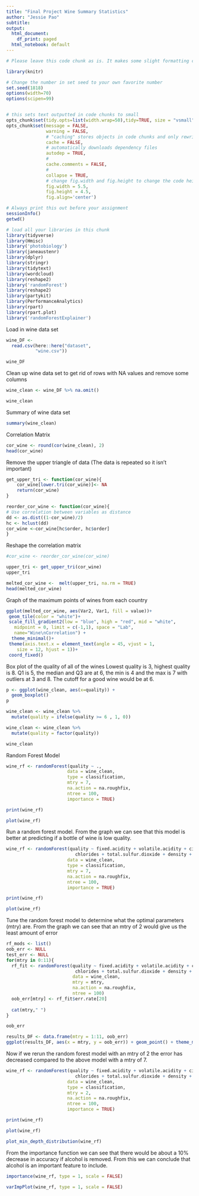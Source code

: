 ```yaml
---
title: "Final Project Wine Summary Statistics"
author: "Jessie Pao"
subtitle:
output:
  html_document:
    df_print: paged
  html_notebook: default
---
```


```r

# Please leave this code chunk as is. It makes some slight formatting changes to alter the output to be more aesthetically pleasing. 

library(knitr)

# Change the number in set seed to your own favorite number
set.seed(1818)
options(width=70)
options(scipen=99)


# this sets text outputted in code chunks to small
opts_chunk$set(tidy.opts=list(width.wrap=50),tidy=TRUE, size = "vsmall")  
opts_chunk$set(message = FALSE,                                          
               warning = FALSE,
               # "caching" stores objects in code chunks and only rewrites if you change things
               cache = FALSE,                               
               # automatically downloads dependency files
               autodep = TRUE,
               # 
               cache.comments = FALSE,
               # 
               collapse = TRUE,
               # change fig.width and fig.height to change the code height and width by default
               fig.width = 5.5,  
               fig.height = 4.5,
               fig.align='center')


```

```r

# Always print this out before your assignment
sessionInfo()
getwd()

```


<!-- ### start answering your problem set here -->
<!-- You may export your homework in either html or pdf, with the former usually being easier. 
     To export or compile your Rmd file: click above on 'Knit' then 'Knit to HTML' -->
<!-- Be sure to submit both your .Rmd file and the compiled .html or .pdf file for full credit -->


```r

# load all your libraries in this chunk 
library(tidyverse)
library(Hmisc)
library('photobiology')
library(janeaustenr)
library(dplyr)
library(stringr)
library(tidytext)
library(wordcloud)
library(reshape2)
library('randomForest')
library(reshape2)
library(partykit)
library(PerformanceAnalytics)
library(rpart)       
library(rpart.plot)  
library('randomForestExplainer')

```



Load in wine data set
```r

wine_DF <- 
  read.csv(here::here("dataset",
           "wine.csv"))

wine_DF

```

Clean up wine data set to get rid of rows with NA values and remove some columns 
```r

wine_clean <- wine_DF %>% na.omit()

wine_clean

```


Summary of wine data set
```r

summary(wine_clean)

```


Correlation Matrix
```r

cor_wine <- round(cor(wine_clean), 2)
head(cor_wine)

```


Remove the upper triangle of data (The data is repeated so it isn't important)
```r

get_upper_tri <- function(cor_wine){
    cor_wine[lower.tri(cor_wine)]<- NA
    return(cor_wine)
}

reorder_cor_wine <- function(cor_wine){
# Use correlation between variables as distance
dd <- as.dist((1-cor_wine)/2)
hc <- hclust(dd)
cor_wine <-cor_wine[hc$order, hc$order]
}

```


Reshape the correlation matrix
```r

#cor_wine <- reorder_cor_wine(cor_wine)

upper_tri <- get_upper_tri(cor_wine)
upper_tri

melted_cor_wine <-  melt(upper_tri, na.rm = TRUE)
head(melted_cor_wine)

```


Graph of the maximum points of wines from each country
```r

ggplot(melted_cor_wine, aes(Var2, Var1, fill = value))+
 geom_tile(color = "white")+
 scale_fill_gradient2(low = "blue", high = "red", mid = "white", 
   midpoint = 0, limit = c(-1,1), space = "Lab", 
   name="Wine\nCorrelation") +
  theme_minimal()+ 
 theme(axis.text.x = element_text(angle = 45, vjust = 1, 
    size = 12, hjust = 1))+
 coord_fixed()

```


Box plot of the quality of all of the wines
Lowest quality is 3, highest quality is 8. 
Q1 is 5, the median and Q3 are at 6, the min is 4 and the max is 7 with outliers at 3 and 8.
The cutoff for a good wine would be at 6.
```r

p <- ggplot(wine_clean, aes(x=quality)) + 
  geom_boxplot()
p

```

```r

wine_clean <- wine_clean %>% 
  mutate(quality = ifelse(quality >= 6 , 1, 0))

wine_clean <- wine_clean %>% 
  mutate(quality = factor(quality))

wine_clean

```


Random Forest Model

```r

wine_rf <- randomForest(quality ~ .,
                       data = wine_clean,
                       type = classification,
                       mtry = 7,
                       na.action = na.roughfix,
                       ntree = 100, 
                       importance = TRUE)

print(wine_rf)

plot(wine_rf)


```


Run a random forest model.  From the graph we can see that this model is better at predicting if a bottle of wine is low quality. 
```r

wine_rf <- randomForest(quality ~ fixed.acidity + volatile.acidity + citric.acid + 
                          chlorides + total.sulfur.dioxide + density + sulphates + alcohol,
                       data = wine_clean,
                       type = classification,
                       mtry = 7,
                       na.action = na.roughfix,
                       ntree = 100, 
                       importance = TRUE)

print(wine_rf)

plot(wine_rf)


```


Tune the random forest model to determine what the optimal parameters (mtry) are.
From the graph we can see that an mtry of 2 would give us the least amount of error
```r

rf_mods <- list()
oob_err <- NULL
test_err <- NULL
for(mtry in 0:11){
  rf_fit <- randomForest(quality ~ fixed.acidity + volatile.acidity + citric.acid + 
                          chlorides + total.sulfur.dioxide + density + sulphates + alcohol,
                         data = wine_clean,
                         mtry = mtry,
                         na.action = na.roughfix,
                         ntree = 100)
  oob_err[mtry] <- rf_fit$err.rate[20]
  
  cat(mtry," ")
}

oob_err

results_DF <- data.frame(mtry = 1:11, oob_err)
ggplot(results_DF, aes(x = mtry, y = oob_err)) + geom_point() + theme_minimal()

```


Now if we rerun the random forest model with an mtry of 2 the error has decreased compared to the above model with a mtry of 7. 
```r


wine_rf <- randomForest(quality ~ fixed.acidity + volatile.acidity + citric.acid + 
                          chlorides + total.sulfur.dioxide + density + sulphates + alcohol,
                       data = wine_clean,
                       type = classification,
                       mtry = 2,
                       na.action = na.roughfix,
                       ntree = 100, 
                       importance = TRUE)

print(wine_rf)

plot(wine_rf)


```



```r

plot_min_depth_distribution(wine_rf)

```


From the importance function we can see that there would be about a 10% decrease in accuracy if alcohol is removed.  From this we can conclude that alcohol is an important feature to include.  
```r

importance(wine_rf, type = 1, scale = FALSE)

varImpPlot(wine_rf, type = 1, scale = FALSE)

```


